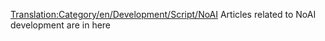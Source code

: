 [[Translation:Category/en/Development/Script/NoAI]]
Articles related to NoAI development are in here